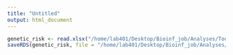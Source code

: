 ```yaml
---
title: "Untitled"
output: html_document
---
```


```r
genetic_risk <- read.xlsx("/home/lab401/Desktop/Bioinf_job/Analyses/Tool AMD/data/reference/Rischio genetico.xlsx")
saveRDS(genetic_risk, file = "/home/lab401/Desktop/Bioinf_job/Analyses/Tool AMD/data/reference/genetic_risk.rds")
```


